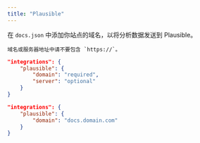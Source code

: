 ```yaml
---
title: "Plausible"
---
```


在 `docs.json` 中添加你站点的域名，以将分析数据发送到 Plausible。

<Info>

    域名或服务器地址中请不要包含 `https://`。

</Info>

<CodeGroup>

```json Analytics options in docs.json
"integrations": {
    "plausible": {
        "domain": "required",
        "server": "optional"
    }
}
```

```json Example
"integrations": {
    "plausible": {
        "domain": "docs.domain.com"
    }
}
```

</CodeGroup>